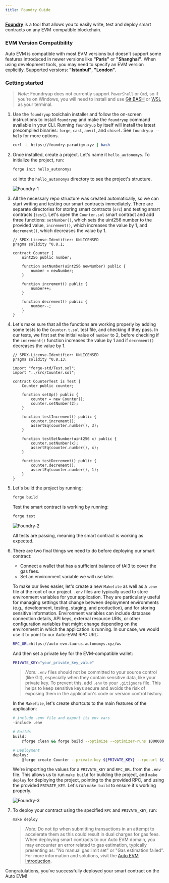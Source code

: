 ```yaml
---
title: Foundry Guide
---
```


[**Foundry**](https://book.getfoundry.sh/) is a tool that allows you to easily write, test and deploy smart contracts on any EVM-compatible blockchain.

### EVM Version Compatibility

Auto EVM is compatible with most EVM versions but doesn't support some features introduced in newer versions like **"Paris"** or **"Shanghai"**. When using development tools, you may need to specify an EVM version explicitly. Supported versions: **"Istanbul"**, **"London"**. 

### Getting started

 > *Note:* Foundryup does not currently support `PowerShell` or `Cmd`, so if you're on Windows, you will need to install and use [Git BASH](https://gitforwindows.org/) or [WSL](https://learn.microsoft.com/en-us/windows/wsl/install) as your terminal.

1. Use the `foundryup` toolchain installer and follow the on-screen instructions to install `foundryup` and make the `foundryup` command available in your CLI. Running `foundryup` by itself will install the latest precompiled binaries: `forge`, `cast`, `anvil`, and `chisel`. See `foundryup --help` for more options.
    ```bash
    curl -L https://foundry.paradigm.xyz | bash
    ```

2. Once installed, create a project. Let's name it `hello_autonomys`. To initialize the project, run:
    ```bash
    forge init hello_autonomys
    ```
   `cd` into the `hello_autonomys` directory to see the project's structure.

    ![Foundry-1](/developers/Foundry-1.png)

3. All the necessary repo structure was created automatically, so we can start writing and testing our smart contracts immediately. There are separate directories for storing smart contracts (`src`) and testing smart contracts (`test`). Let's open the `Counter.sol` smart contract and add three functions: `setNumber()`, which sets the uint256 number to the provided value, `increment()`, which increases the value by 1, and `decrement()`, which decreases the value by 1.

    ```
    // SPDX-License-Identifier: UNLICENSED
    pragma solidity ^0.8.1;

    contract Counter {
        uint256 public number;

        function setNumber(uint256 newNumber) public {
            number = newNumber;
        }

        function increment() public {
            number++;
        }

        function decrement() public {
            number--;
        }
    }
    ```

4. Let's make sure that all the functions are working properly by adding some tests to the `Counter.t.sol` test file, and checking if they pass. In our tests, we first set the initial value of `number` to 2, before checking if the `increment()` function increases the value by 1 and if `decrement()` decreases the value by 1.

    ```
    // SPDX-License-Identifier: UNLICENSED
    pragma solidity ^0.8.13;

    import "forge-std/Test.sol";
    import "../src/Counter.sol";

    contract CounterTest is Test {
        Counter public counter;

        function setUp() public {
            counter = new Counter();
            counter.setNumber(2);
        }

        function testIncrement() public {
            counter.increment();
            assertEq(counter.number(), 3);
        }

        function testSetNumber(uint256 x) public {
            counter.setNumber(x);
            assertEq(counter.number(), x);
        }

        function testDecrement() public {
            counter.decrement();
            assertEq(counter.number(), 1);
        }
    }
    ```

5. Let's build the project by running: 

    ```bash
    forge build
    ```

    Test the smart contract is working by running:

    ```bash
    forge test
    ```

    ![Foundry-2](/developers/Foundry-2.png)

    All tests are passing, meaning the smart contract is working as expected.

6. There are two final things we need to do before deploying our smart contract:
    - Connect a wallet that has a sufficient balance of tAI3 to cover the gas fees.
    - Set an environment variable we will use later.

    To make our lives easier, let's create a new `Makefile` as well as a `.env` file at the root of our project. `.env` files are typically used to store environment variables for your application. They are particularly useful for managing settings that change between deployment environments (e.g., development, testing, staging, and production), and for storing sensitive information. Environment variables can include database connection details, API keys, external resource URIs, or other configuration variables that might change depending on the environment in which the application is running. In our case, we would use it to point to our Auto-EVM RPC URL:

    ```bash
    RPC_URL=https://auto-evm.taurus.autonomys.xyz/ws
    ```

    And then set a private key for the EVM-compatible wallet:

    ```bash
    PRIVATE_KEY="your_private_key_value"
    ```
    
    > *Note:* `.env` files should not be committed to your source control (like Git), especially when they contain sensitive data, like your private key. To prevent this, add `.env` to your `.gitignore` file. This helps to keep sensitive keys secure and avoids the risk of exposing them in the application's code or version control history.

    In the `Makefile`, let's create shortcuts to the main features of the application:

    ```bash
    # include .env file and export its env vars
    -include .env

    # Builds
    build:
	    @forge clean && forge build --optimize --optimizer-runs 1000000

    # Deployment
    deploy:
	    @forge create Counter --private-key ${PRIVATE_KEY} --rpc-url ${RPC_URL} --evm-version london
    ```

    We're importing the values for a `PRIVATE_KEY` and `RPC_URL` from the `.env` file. This allows us to run `make build` for building the project, and `make deploy` for deploying the project, pointing to the provided RPC, and using the provided `PRIVATE_KEY`. Let's run `make build` to ensure it's working properly.

    ![Foundry-3](/developers/Foundry-3.png)

7. To deploy your contract using the specified `RPC` and `PRIVATE_KEY`, run:

    ```
    make deploy
    ```

    > *Note:* Do not tip when submitting transactions in an attempt to accelerate them as this could result in dual charges for gas fees. When deploying smart contracts to our Auto EVM domain, you may encounter an error related to gas estimation, typically presenting as: "No manual gas limit set" or "Gas estimation failed". For more information and solutions, visit the [Auto EVM Introduction](/evm/introduction).

Congratulations, you've successfully deployed your smart contract on the Auto EVM!
